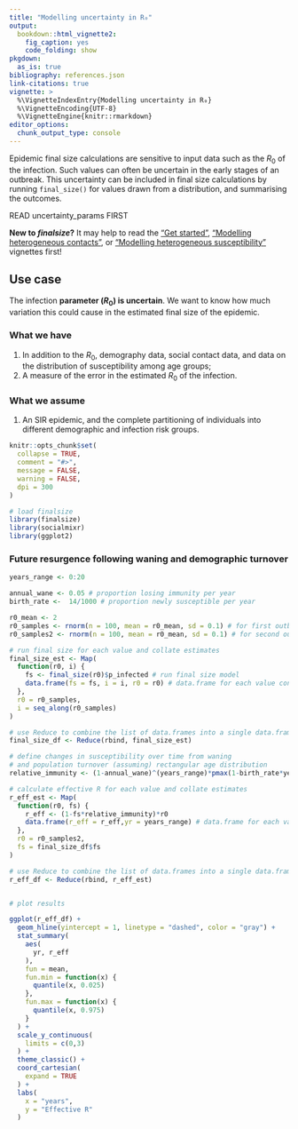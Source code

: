 ```yaml
---
title: "Modelling uncertainty in R₀"
output:
  bookdown::html_vignette2:
    fig_caption: yes
    code_folding: show
pkgdown:
  as_is: true
bibliography: references.json
link-citations: true
vignette: >
  %\VignetteIndexEntry{Modelling uncertainty in R₀}
  %\VignetteEncoding{UTF-8}
  %\VignetteEngine{knitr::rmarkdown}
editor_options: 
  chunk_output_type: console
---
```


Epidemic final size calculations are sensitive to input data such as the $R_0$ of the infection. Such values can often be uncertain in the early stages of an outbreak. This uncertainty can be included in final size calculations by running `final_size()` for values drawn from a distribution, and summarising the outcomes.

READ uncertainty_params FIRST

::: {.alert .alert-warning}
**New to _finalsize_?** It may help to read the ["Get started"](finalsize.html), ["Modelling heterogeneous contacts"](varying_contacts.html), or ["Modelling heterogeneous susceptibility"](varying_susceptibility.Rmd) vignettes first!
:::

::: {.alert .alert-primary}
## Use case {-}

The infection **parameter ($R_0$) is uncertain**. We want to know how much variation this could cause in the estimated final size of the epidemic.
:::

::: {.alert .alert-secondary}
### What we have {-}

  1. In addition to the $R_0$, demography data, social contact data, and data on the distribution of susceptibility among age groups;
  2. A measure of the error in the estimated $R_0$ of the infection.

### What we assume {-}

  1. An SIR epidemic, and the complete partitioning of individuals into different demographic and infection risk groups.
:::

```r
knitr::opts_chunk$set(
  collapse = TRUE,
  comment = "#>",
  message = FALSE,
  warning = FALSE,
  dpi = 300
)
```

```r
# load finalsize
library(finalsize)
library(socialmixr)
library(ggplot2)
```

### Future resurgence following waning and demographic turnover

```r
years_range <- 0:20

annual_wane <- 0.05 # proportion losing immunity per year
birth_rate <-  14/1000 # proportion newly susceptible per year

r0_mean <- 2
r0_samples <- rnorm(n = 100, mean = r0_mean, sd = 0.1) # for first outbreak
r0_samples2 <- rnorm(n = 100, mean = r0_mean, sd = 0.1) # for second outbreak

# run final size for each value and collate estimates
final_size_est <- Map(
  function(r0, i) {
    fs <- final_size(r0)$p_infected # run final size model
    data.frame(fs = fs, i = i, r0 = r0) # data.frame for each value considered
  }, 
  r0 = r0_samples, 
  i = seq_along(r0_samples)
)

# use Reduce to combine the list of data.frames into a single data.frame
final_size_df <- Reduce(rbind, final_size_est)

# define changes in susceptibility over time from waning 
# and population turnover (assuming) rectangular age distribution
relative_immunity <- (1-annual_wane)^(years_range)*pmax(1-birth_rate*years_range,0)

# calculate effective R for each value and collate estimates
r_eff_est <- Map(
  function(r0, fs) {
    r_eff <- (1-fs*relative_immunity)*r0
    data.frame(r_eff = r_eff,yr = years_range) # data.frame for each value considered
  }, 
  r0 = r0_samples2, 
  fs = final_size_df$fs
)

# use Reduce to combine the list of data.frames into a single data.frame
r_eff_df <- Reduce(rbind, r_eff_est)


# plot results

ggplot(r_eff_df) +
  geom_hline(yintercept = 1, linetype = "dashed", color = "gray") +
  stat_summary(
    aes(
      yr, r_eff
    ),
    fun = mean,
    fun.min = function(x) {
      quantile(x, 0.025)
    },
    fun.max = function(x) {
      quantile(x, 0.975)
    }
  ) +
  scale_y_continuous(
    limits = c(0,3)
  ) +
  theme_classic() +
  coord_cartesian(
    expand = TRUE
  ) +
  labs(
    x = "years",
    y = "Effective R"
  )
```




